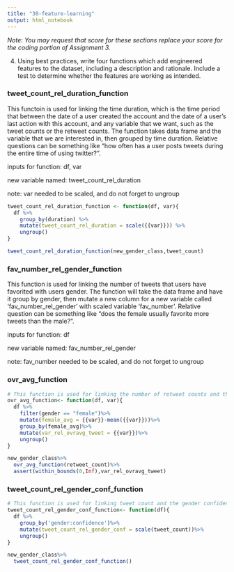 ```yaml
---
title: "30-feature-learning"
output: html_notebook
---
```



*Note: You may request that score for these sections replace your score for the coding portion of Assignment 3.*

4. Using best practices, write four functions which add engineered features to the dataset, including a description and rationale. Include a test to determine whether the features are working as intended. 


### tweet_count_rel_duration_function
This functoin is used for linking the time duration, which is the time period that between the date of a user created the account and the date of a user's last action with this account, and any variable that we want, such as the tweet counts or the retweet counts. The function takes data frame and the variable that we are interested in, then grouped by time duration. Relative questions can be something like "how often has a user posts tweets during the entire time of using twitter?".

inputs for function: df, var

new variable named: tweet_count_rel_duration

note: var needed to be scaled, and do not forget to ungroup

```r
tweet_count_rel_duration_function <- function(df, var){
  df %>%
    group_by(duration) %>% 
    mutate(tweet_count_rel_duration = scale({{var}})) %>% 
    ungroup()
}

tweet_count_rel_duration_function(new_gender_class,tweet_count)
```


### fav_number_rel_gender_function
This function is used for linking the number of tweets that users have favorited with users gender. The function will take the data frame and have it group by gender, then mutate a new column for a new variable called 'fav_number_rel_gender' with scaled variable 'fav_number'. Relative question can be something like "does the female usually favorite more tweets than the male?".

inputs for function: df

new variable named: fav_number_rel_gender

note: fav_number needed to be scaled, and do not forget to ungroup


### ovr_avg_function
```r

# This function is used for linking the number of retweet counts and the difference of female tweet counts based on the average of female counts. The function will take a data frame and the varible that we want to use and calculate for the difference between the true value and the mean. We are now focusing more on the female part. To be noticed here, 'var' is not limited to the tweet count, but here we assume we are looking at the relationship between tweet count and retweet count. Relative question can be something like "for females who post more tweets than the average, do they usually retweet more?". 
ovr_avg_function<- function(df, var){
  df %>%
    filter(gender == "female")%>%
    mutate(female_avg = {{var}}-mean({{var}}))%>%
    group_by(female_avg)%>%
    mutate(var_rel_ovravg_tweet = {{var}})%>%
    ungroup()
}

new_gender_class%>%
  ovr_avg_function(retweet_count)%>%
  assert(within_bounds(0,Inf),var_rel_ovravg_tweet)
```

### tweet_count_rel_gender_conf_function
```r
# This function is used for linking tweet count and the gender confidence. The function is taking a data frame and group by the gender confidence, then it has a new variable with scaled tweet counts. Relative question could be somethinng like "could we become more confident about one user's gender when we saw he or she is an active user and posts many tweets?".
tweet_count_rel_gender_conf_function<- function(df){
  df %>%
    group_by('gender:confidence')%>%
    mutate(tweet_count_rel_gender_conf = scale(tweet_count))%>%
    ungroup()
}

new_gender_class%>%
  tweet_count_rel_gender_conf_function()
```




